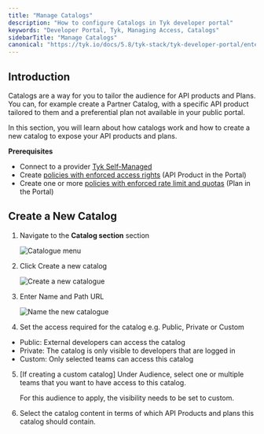 ```yaml
---
title: "Manage Catalogs"
description: "How to configure Catalogs in Tyk developer portal"
keywords: "Developer Portal, Tyk, Managing Access, Catalogs"
sidebarTitle: "Manage Catalogs"
canonical: "https://tyk.io/docs/5.8/tyk-stack/tyk-developer-portal/enterprise-developer-portal/managing-access/manage-catalogues"
---
```


## Introduction

Catalogs are a way for you to tailor the audience for API products and Plans. You can, for example create a Partner Catalog, with a specific API product tailored to them and a preferential plan not available in your public portal.

In this section, you will learn about how catalogs work and how to create a new catalog to expose your API products and plans.

**Prerequisites**

- Connect to a provider [Tyk Self-Managed](/docs/5.8/portal/overview/getting-started#connect-to-a-provider)
- Create [policies with enforced access rights](/docs/5.8/portal/overview/getting-started#create-api-products-and-plans) (API Product in the Portal)
- Create one or more [policies with enforced rate limit and quotas](/docs/5.8/portal/overview/getting-started#create-api-products-and-plans) (Plan in the Portal)

## Create a New Catalog

1. Navigate to the **Catalog section** section

    <img src="/img/dashboard/portal-management/enterprise-portal/catalogue-menu.png" alt="Catalogue menu" />

2. Click Create a new catalog

    <img src="/img/dashboard/portal-management/enterprise-portal/portal-managing-access-create-catalogue.png" alt="Create a new catalogue" />

3. Enter Name and Path URL

    <img src="/img/dashboard/portal-management/enterprise-portal/portal-managing-access-add-name.png" alt="Name the new catalogue" />

4. Set the access required for the catalog e.g. Public, Private or Custom

  - Public: External developers can access the catalog
  - Private: The catalog is only visible to developers that are logged in
  - Custom: Only selected teams can access this catalog

5.  [If creating a custom catalog] Under Audience, select one or multiple teams that you want to have access to this catalog.



    <Note>
    For this audience to apply, the visibility needs to be set to custom.
    </Note>


6. Select the catalog content in terms of which API Products and plans this catalog should contain.

